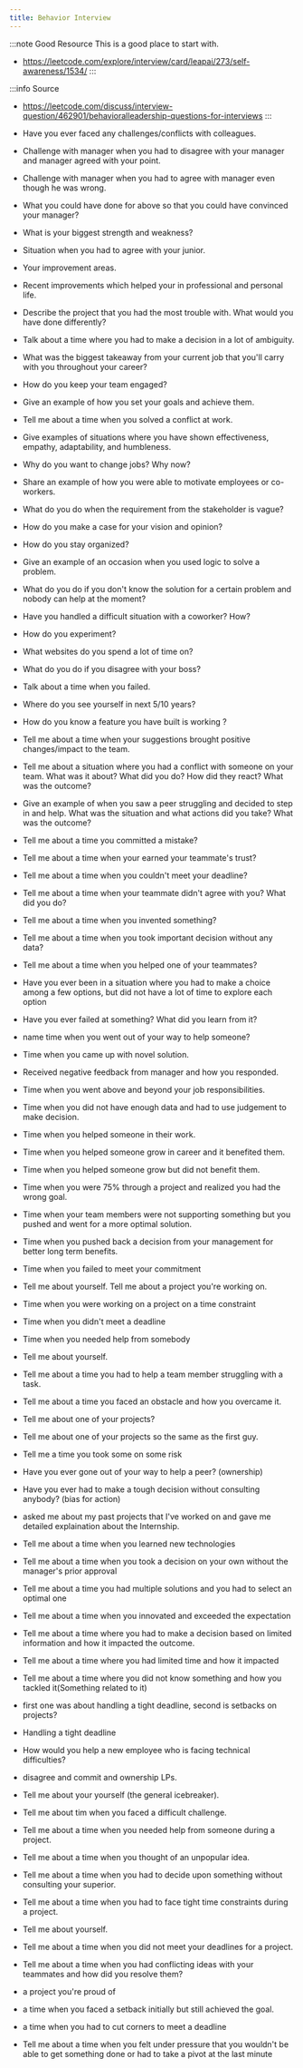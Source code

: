 ```yaml
---
title: Behavior Interview
---
```


:::note Good Resource
This is a good place to start with.

- https://leetcode.com/explore/interview/card/leapai/273/self-awareness/1534/
:::

:::info Source
- https://leetcode.com/discuss/interview-question/462901/behavioralleadership-questions-for-interviews
:::

- Have you ever faced any challenges/conflicts with colleagues.
- Challenge with manager when you had to disagree with your manager and manager agreed with your point.
- Challenge with manager when you had to agree with manager even though he was wrong.
- What you could have done for above so that you could have convinced your manager?
- What is your biggest strength and weakness?
- Situation when you had to agree with your junior.
- Your improvement areas.
- Recent improvements which helped your in professional and personal life.
- Describe the project that you had the most trouble with. What would you have done differently?​
- Talk about a time where you had to make a decision in a lot of ambiguity.
- What was the biggest takeaway from your current job that you'll carry with you throughout your career?​
- How do you keep your team engaged?
- Give an example of how you set your goals and achieve them​.
- Tell me about a time when you solved a conflict at work.
- Give examples of situations where you have shown effectiveness, empathy, adaptability, and humbleness.
- Why do you want to change jobs? Why now?
- Share an example of how you were able to motivate employees or co-workers.
- What do you do when the requirement from the stakeholder is vague?
- How do you make a case for your vision and opinion?
- How do you stay organized?
- Give an example of an occasion when you used logic to solve a problem.
- What do you do if you don't know the solution for a certain problem and nobody can help at the moment?
- Have you handled a difficult situation with a coworker? How?
- How do you experiment?
- What websites do you spend a lot of time on?
- What do you do if you disagree with your boss?
- Talk about a time when you failed.
- Where do you see yourself in next 5/10 years?
- How do you know a feature you have built is working ?
- Tell me about a time when your suggestions brought positive changes/impact to the team.



- Tell me about a situation where you had a conflict with someone on your team. What was it about? What did you do? How did they react? What was the outcome?
- Give an example of when you saw a peer struggling and decided to step in and help. What was the situation and what actions did you take? What was the outcome?
- Tell me about a time you committed a mistake?
- Tell me about a time when your earned your teammate's trust?
- Tell me about a time when you couldn't meet your deadline?
- Tell me about a time when your teammate didn't agree with you? What did you do?
- Tell me about a time when you invented something?
- Tell me about a time when you took important decision without any data?
- Tell me about a time when you helped one of your teammates?
- Have you ever been in a situation where you had to make a choice among a few options, but did not have a lot of time to explore each option
- Have you ever failed at something? What did you learn from it?
- name time when you went out of your way to help someone?
- Time when you came up with novel solution.
- Received negative feedback from manager and how you responded.
- Time when you went above and beyond your job responsibilities.
- Time when you did not have enough data and had to use judgement to make decision.
- Time when you helped someone in their work.
- Time when you helped someone grow in career and it benefited them.
- Time when you helped someone grow but did not benefit them.
- Time when you were 75% through a project and realized you had the wrong goal.
- Time when your team members were not supporting something but you pushed and went for a more optimal solution.
- Time when you pushed back a decision from your management for better long term benefits.
- Time when you failed to meet your commitment
- Tell me about yourself. Tell me about a project you're working on.
- Time when you were working on a project on a time constraint
- Time when you didn't meet a deadline
- Time when you needed help from somebody
- Tell me about yourself.
- Tell me about a time you had to help a team member struggling with a task.
- Tell me about a time you faced an obstacle and how you overcame it.
- Tell me about one of your projects?
- Tell me about one of your projects so the same as the first guy.
- Tell me a time you took some on some risk
- Have you ever gone out of your way to help a peer? (ownership)
- Have you ever had to make a tough decision without consulting anybody? (bias for action)
- asked me about my past projects that I've worked on and gave me detailed explaination about the Internship.
- Tell me about a time when you learned new technologies
- Tell me about a time when you took a decision on your own without the manager's prior approval
- Tell me about a time you had multiple solutions and you had to select an optimal one
- Tell me about a time when you innovated and exceeded the expectation
- Tell me about a time where you had to make a decision based on limited information and how it impacted the outcome.
- Tell me about a time where you had limited time and how it impacted
- Tell me about a time where you did not know something and how you tackled it(Something related to it)
- first one was about handling a tight deadline, second is setbacks on projects?
- Handling a tight deadline
- How would you help a new employee who is facing technical difficulties?
- disagree and commit and ownership LPs.
- Tell me about your yourself (the general icebreaker).
- Tell me about tim when you faced a difficult challenge.
- Tell me about a time when you needed help from someone during a project.
- Tell me about a time when you thought of an unpopular idea.
- Tell me about a time when you had to decide upon something without consulting your superior.
- Tell me about a time when you had to face tight time constraints during a project.
- Tell me about yourself.
- Tell me about a time when you did not meet your deadlines for a project.
- Tell me about a time when you had conflicting ideas with your teammates and how did you resolve them?
- a project you're proud of
- a time when you faced a setback initially but still achieved the goal.
- a time when you had to cut corners to meet a deadline
- Tell me about a time when you felt under pressure that you wouldn't be able to get something done or had to take a pivot at the last minute
